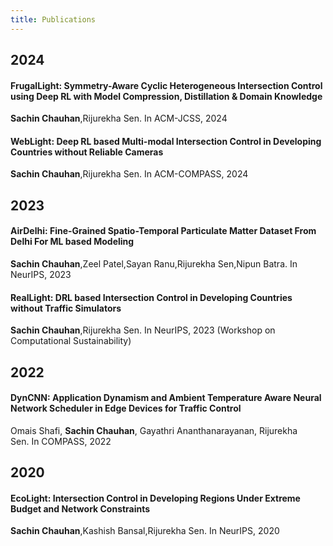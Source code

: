 ```yaml
---
title: Publications
---
```


## 2024

#### FrugalLight: Symmetry-Aware Cyclic Heterogeneous Intersection Control using Deep RL with Model Compression, Distillation & Domain Knowledge

**Sachin Chauhan**,Rijurekha Sen. In ACM-JCSS, 2024

#### WebLight: Deep RL based Multi-modal Intersection Control in Developing Countries without Reliable Cameras <br>

**Sachin Chauhan**,Rijurekha Sen. In ACM-COMPASS, 2024

## 2023

#### AirDelhi: Fine-Grained Spatio-Temporal Particulate Matter Dataset From Delhi For ML based Modeling

**Sachin Chauhan**,Zeel Patel,Sayan Ranu,Rijurekha Sen,Nipun Batra. In NeurIPS, 2023

#### RealLight: DRL based Intersection Control in Developing Countries without Traffic Simulators

**Sachin Chauhan**,Rijurekha Sen. In NeurIPS, 2023 (Workshop on Computational Sustainability)

## 2022

#### DynCNN: Application Dynamism and Ambient Temperature Aware Neural Network Scheduler in Edge Devices for Traffic Control

Omais Shafi, **Sachin Chauhan**, Gayathri Ananthanarayanan, Rijurekha Sen. In COMPASS, 2022

## 2020

#### EcoLight: Intersection Control in Developing Regions Under Extreme Budget and Network Constraints

**Sachin Chauhan**,Kashish Bansal,Rijurekha Sen. In NeurIPS, 2020
